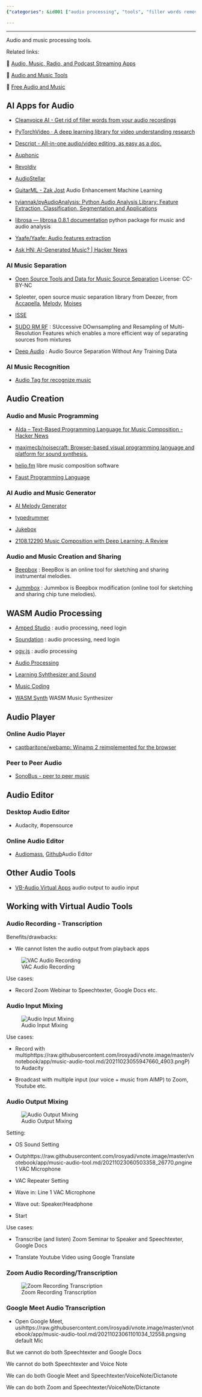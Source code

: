 ```yaml
---
{"categories": &id001 ["audio processing", "tools", "filler words removal", "editing audio/video", "machine learning", "guitar audio enhancement", "Cleanvoice AI", "Descript", "Revoldiv", "AudioStellar", "Beepbox", "Audacity", "Audiomass", "VB-Audio Virtual Apps", "recording webinars", "mixing audio for broadcasting", "Zoom and YouTube", "multiple audio sources"], "category": "Audio Processing", "date": "2022-09-12 16:37:07", "description": "This article delves into the world of audio processing tools, exploring options for tasks like removing filler words, editing audio/video, enhancing guitar audio using machine learning, and creating and sharing music. Some popular tools mentioned include Cleanvoice AI, Descript, Revoldiv, AudioStellar, Beepbox, Audacity, Audiomass, and VB-Audio Virtual Apps. These tools can be used for various purposes such as recording webinars, mixing audio for broadcasting on Zoom and YouTube, and working with multiple audio sources.", "tags": *id001, "title": "Audio and Music Tools"}

---
```


------

Audio and music processing tools.

Related links:

🔗 [Audio, Music, Radio, and Podcast Streaming Apps](/app/audio-streaming)

🔗 [Audio and Music Tools](/app/audio-tool)

🔗 [Free Audio and Music](/app/free-audio)

## AI Apps for Audio

- [Cleanvoice AI - Get rid of filler words from your audio recordings](https://cleanvoice.ai/)

- [PyTorchVideo · A deep learning library for video understanding research](https://pytorchvideo.org/)

- [Descript - All-in-one audio/video editing, as easy as a doc.](https://www.descript.com/)

- [Auphonic](https://auphonic.com/landing)

- [Revoldiv](https://revoldiv.com/)

* [AudioStellar](http://www.audiostellar.xyz/)

- [GuitarML - Zak Jost](https://blog.zakjost.com/post/guitarml/) Audio Enhancement Machine Learning

- [tyiannak/pyAudioAnalysis: Python Audio Analysis Library: Feature Extraction, Classification, Segmentation and Applications](https://github.com/tyiannak/pyAudioAnalysis)

- [librosa — librosa 0.8.1 documentation](https://librosa.org/doc/latest/index.html) python package for music and audio analysis

- [Yaafe/Yaafe: Audio features extraction](https://github.com/Yaafe/Yaafe)

- [Ask HN: AI-Generated Music? | Hacker News](https://news.ycombinator.com/item?id=31968456)

### AI Music Separation

- [Open Source Tools and Data for Music Source Separation](https://source-separation.github.io/tutorial/landing.html) License: CC-BY-NC

- Spleeter, open source music separation library from Deezer, from [Accapella](https://www.acapella-extractor.com/), [Melody](https://melody.ml/), [Moises](https://moises.ai/)

- [ISSE](https://github.com/linuxmao-org/ISSE)

- [SUDO RM RF](https://github.com/etzinis/sudo_rm_rf) : SUccessive DOwnsampling and Resampling of Multi-Resolution Features which enables a more efficient way of separating sources from mixtures

- [Deep Audio](https://github.com/adobe/Deep-Audio-Prior) : Audio Source Separation Without Any Training Data

### AI Music Recognition

- [Audio Tag for recognize music](https://audiotag.info/)

## Audio Creation

### Audio and Music Programming

- [Alda – Text-Based Programming Language for Music Composition - Hacker News](https://news.ycombinator.com/item?id=28198641)

- [maximecb/noisecraft: Browser-based visual programming language and platform for sound synthesis.](https://github.com/maximecb/noisecraft)

- [helio.fm](https://helio.fm/) libre music composition software

- [Faust Programming Language](https://faust.grame.fr/)

### AI Audio and Music Generator

* [AI Melody Generator](https://dopeloop.ai/melody-generator/)

* [typedrummer](http://typedrummer.com/)

- [Jukebox](https://openai.com/blog/jukebox/)

- [2108.12290 Music Composition with Deep Learning: A Review](https://arxiv.org/abs/2108.12290)

### Audio and Music Creation and Sharing

- [Beepbox](https://beepbox.co/) : BeepBox is an online tool for sketching and sharing instrumental melodies.

- [Jummbox](https://jummbus.bitbucket.io) : Jummbox is Beepbox modification (online tool for sketching and sharing chip tune melodies).

## WASM Audio Processing

- [Amped Studio](https://ampedstudio.com/) : audio processing, need login

- [Soundation](https://soundation.com/) : audio processing, need login

- [ogv.js](https://brionv.com/misc/ogv.js/demo/) : audio processing

- [Audio Processing](https://www.webaudiomodules.org/)

- [Learning Syhthesizer and Sound](https://learningsynths.ableton.com/)

- [Music Coding](https://petersalomonsen.com/webassemblymusic/livecodev1/?gist=ea73551e352440d5f470c6af89d7fe7c)

- [WASM Synth](https://timdaub.github.io/wasm-synth/) WASM Music Synthesizer

## Audio Player

### Online Audio Player

- [captbaritone/webamp: Winamp 2 reimplemented for the browser](https://github.com/captbaritone/webamp)

### Peer to Peer Audio

* [SonoBus - peer to peer music](https://sonobus.net/)

## Audio Editor

### Desktop Audio Editor

- Audacity, #opensource

### Online Audio Editor

- [Audiomass](https://audiomass.co/), [Github](https://github.com/pkalogiros/audiomass)Audio Editor

## Other Audio Tools

- [VB-Audio Virtual Apps](https://vb-audio.com/Cable/) audio output to audio input

## Working with Virtual Audio Tools

### Audio Recording - Transcription

Benefits/drawbacks:

- We cannot listen the audio output from playback apps

![VAC Audio Recording](_v_images/20211023055131420_4883.png)

Use cases:

- Record Zoom Webinar to Speechtexter, Google Docs etc.

### Audio Input Mixing

![Audio Input Mixing](_v_images/20211023055947660_4903.png)

Use cases:

- Record with multiphttps://raw.githubusercontent.com/irosyadi/vnote.image/master/vnotebook/app/music-audio-tool.md/20211023055947660_4903.pngP) to Audacity

- Broadcast with multiple input (our voice + music from AIMP) to Zoom, Youtube etc.

### Audio Output Mixing

![Audio Output Mixing](_v_images/20211023060503358_26770.png)

Setting:

- OS Sound Setting

- Outphttps://raw.githubusercontent.com/irosyadi/vnote.image/master/vnotebook/app/music-audio-tool.md/20211023060503358_26770.pngine 1 VAC Microphone

- VAC Repeater Setting

- Wave in: Line 1 VAC Microphone

- Wave out: Speaker/Headphone

- Start

Use cases:

- Transcribe (and listen) Zoom Seminar to Speaker and Speechtexter, Google Docs

- Translate Youtube Video using Google Translate

### Zoom Audio Recording/Transcription

![Zoom Recording Transcription](_v_images/20211023061101034_12558.png)

### Google Meet Audio Transcription

- Open Google Meet, usihttps://raw.githubusercontent.com/irosyadi/vnote.image/master/vnotebook/app/music-audio-tool.md/20211023061101034_12558.pngsing default Mic

But we cannot do both Speechtexter and Google Docs

We cannot do both Speechtexter and Voice Note

We can do both Google Meet and Speechtexter/VoiceNote/Dictanote

We can do both Zoom and Speechtexter/VoiceNote/Dictanote

